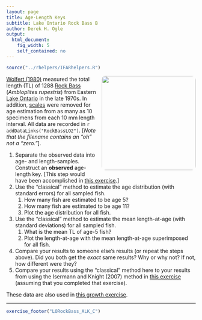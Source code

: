 ```yaml
---
layout: page
title: Age-Length Keys
subtitle: Lake Ontario Rock Bass B
author: Derek H. Ogle
output: 
  html_document: 
    fig_width: 5
    self_contained: no
---
```

```r
source("../rhelpers/IFARhelpers.R")
```

<img style="float: right; margin: 0px 0px 10px 10px; border-radius:10px;" src="imgs/rock-bass-4.jpg" width="250px" />
[Wolfert (1980)](https://pubs.er.usgs.gov/publication/1000461) measured the total length (TL) of 1288 [Rock Bass](https://en.wikipedia.org/wiki/Rock_bass) (*Ambloplites rupestris*) from Eastern [Lake Ontario](https://en.wikipedia.org/wiki/Lake_Ontario) in the late 1970s.  In addition, [scales](https://en.wikipedia.org/wiki/Fish_scale) were removed for age estimation from as many as 10 specimens from each 10 mm length interval.  All data are recorded in `r addDataLinks("RockBassLO2")`. [*Note that the filename contains an "oh" not a "zero."*].

1. Separate the observed data into age- and length-samples.  Construct an **observed** age-length key.  [This step would have been accomplished in [this exercise](LORockBass_ALK_A.html).]
1. Use the "classical" method to estimate the age distribution (with standard errors) for all sampled fish.
    1. How many fish are estimated to be age 5?
    1. How many fish are estimated to be age 11?
    1. Plot the age distribution for all fish.
1. Use the "classical" method to estimate the mean length-at-age (with standard deviations) for all sampled fish.
    1. What is the mean TL of age-5 fish?
    1. Plot the length-at-age with the mean length-at-age superimposed for all fish.
1. Compare your results to someone else's results (or repeat the steps above).  Did you both get the *exact* same results?  Why or why not?  If not, how different were they?
1. Compare your results using the "classical" method here to your results from using the Isermann and Knight (2007) method in [this exercise](LORockBass_ALK_B.html) (assuming that you completed that exercise).

These data are also used in [this growth exercise](LORockBass_Growth_A.html).

---
```r
exercise_footer("LORockBass_ALK_C")
```
